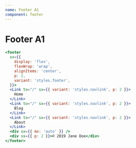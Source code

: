 ```yaml
---
name: Footer A1
component: footer
---
```


# Footer A1

```jsx live=true
<footer
  sx={{
    display: 'flex',
    flexWrap: 'wrap',
    alignItems: 'center',
    p: 2,
    variant: 'styles.footer',
  }}>
  <Link to="/" sx={{ variant: 'styles.navlink', p: 2 }}>
    Home
  </Link>
  <Link to="/" sx={{ variant: 'styles.navlink', p: 2 }}>
    Blog
  </Link>
  <Link to="/" sx={{ variant: 'styles.navlink', p: 2 }}>
    About
  </Link>
  <div sx={{ mx: 'auto' }} />
  <div sx={{ p: 2 }}>© 2019 Jane Doe</div>
</footer>
```
